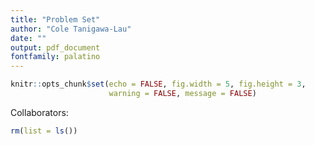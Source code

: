 ```yaml
---
title: "Problem Set"
author: "Cole Tanigawa-Lau"
date: ""
output: pdf_document
fontfamily: palatino
---
```


```r
knitr::opts_chunk$set(echo = FALSE, fig.width = 5, fig.height = 3,
                      warning = FALSE, message = FALSE)
```

Collaborators: 

```r
rm(list = ls())

```
